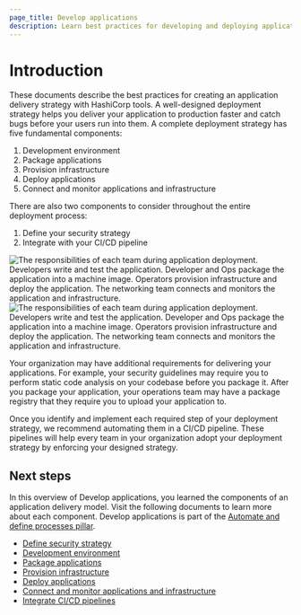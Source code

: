 ```yaml
---
page_title: Develop applications
description: Learn best practices for developing and deploying applications.
---
```


# Introduction

These documents describe the best practices for creating an application delivery strategy with HashiCorp tools. A well-designed deployment strategy helps you deliver your application to production faster and catch bugs before your users run into them. A complete deployment strategy has five fundamental components:

1. Development environment
1. Package applications
1. Provision infrastructure
1. Deploy applications
1. Connect and monitor applications and infrastructure

There are also two components to consider throughout the entire deployment process:

1. Define your security strategy
1. Integrate with your CI/CD pipeline

![The responsibilities of each team during application deployment. Developers write and test the application. Developer and Ops package the application into a machine image. Operators provision infrastructure and deploy the application. The networking team connects and monitors the application and infrastructure.](/img/well-architected-framework/develop-and-deploy/app-delivery-roles.png#light-theme-only) 
![The responsibilities of each team during application deployment. Developers write and test the application. Developer and Ops package the application into a machine image. Operators provision infrastructure and deploy the application. The networking team connects and monitors the application and infrastructure.](/img/well-architected-framework/develop-and-deploy/app-delivery-roles-dark.png#dark-theme-only)

Your organization may have additional requirements for delivering your applications. For example, your security guidelines may require you to perform static code analysis on your codebase before you package it. After you package your application, your operations team may have a package registry that they require you to upload your application to.

Once you identify and implement each required step of your deployment strategy, we recommend automating them in a CI/CD pipeline. These pipelines will help every team in your organization adopt your deployment strategy by enforcing your designed strategy.

## Next steps

In this overview of Develop applications, you learned the components of an application delivery model. Visit the following documents to learn more about each component. Develop applications is part of the [Automate and define processes pillar](/well-architected-framework/automate-and-define-processes).

- [Define security strategy](/well-architected-framework/automate-and-define-processes/develop-and-deploy/develop-applications/define-security-strategy)
- [Development environment](/well-architected-framework/automate-and-define-processes/develop-and-deploy/develop-applications/development-environment)
- [Package applications](/well-architected-framework/automate-and-define-processes/develop-and-deploy/develop-applications/package-application)
- [Provision infrastructure](/well-architected-framework/automate-and-define-processes/develop-and-deploy/develop-applications/provision-infrastructure)
- [Deploy applications](/well-architected-framework/automate-and-define-processes/develop-and-deploy/develop-applications/deploy-applications)  
- [Connect and monitor applications and infrastructure](/well-architected-framework/automate-and-define-processes/develop-and-deploy/develop-applications/monitor)
- [Integrate CI/CD pipelines](/well-architected-framework/automate-and-define-processes/develop-and-deploy/develop-applications/ci-cd-pipelines)
